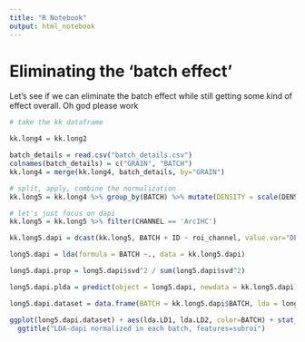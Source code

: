 ```yaml
---
title: "R Notebook"
output: html_notebook
---
```


# Eliminating the 'batch effect'
Let's see if we can eliminate the batch effect while still getting some kind of effect overall. 
Oh god please work


```r

# take the kk dataframe

kk.long4 = kk.long2

batch_details = read.csv("batch_details.csv")
colnames(batch_details) = c("GRAIN", "BATCH")
kk.long4 = merge(kk.long4, batch_details, by="GRAIN")

# split, apply, combine the normalization
kk.long5 = kk.long4 %>% group_by(BATCH) %>% mutate(DENSITY = scale(DENSITY))

# let's just focus on dapi
kk.long5 = kk.long5 %>% filter(CHANNEL == 'ArcIHC')

kk.long5.dapi = dcast(kk.long5, BATCH + ID ~ roi_channel, value.var="DENSITY")

long5.dapi = lda(formula = BATCH ~., data = kk.long5.dapi)

long5.dapi.prop = long5.dapi$svd^2 / sum(long5.dapi$svd^2)

long5.dapi.plda = predict(object = long5.dapi, newdata = kk.long5.dapi)

long5.dapi.dataset = data.frame(BATCH = kk.long5.dapi$BATCH, lda = long5.dapi.plda$x)

ggplot(long5.dapi.dataset) + aes(lda.LD1, lda.LD2, color=BATCH) + stat_ellipse() +
  ggtitle("LDA-dapi normalized in each batch, features=subroi")


```
